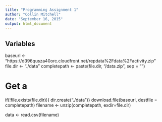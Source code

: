 ```yaml
---
title: "Programming Assignment 1"
author: "Collin Mitchell"
date: "September 16, 2015"
output: html_document
---
```




## Variables
baseurl <- "https://d396qusza40orc.cloudfront.net/repdata%2Fdata%2Factivity.zip"
file.dir <- "./data"
completepath <- paste(file.dir, "/data.zip", sep = "")


# Get a
if(!file.exists(file.dir)){ dir.create("./data")}
download.file(baseurl, destfile = completepath)
filename <- unzip(completepath, exdir=file.dir)

data <- read.csv(filename)